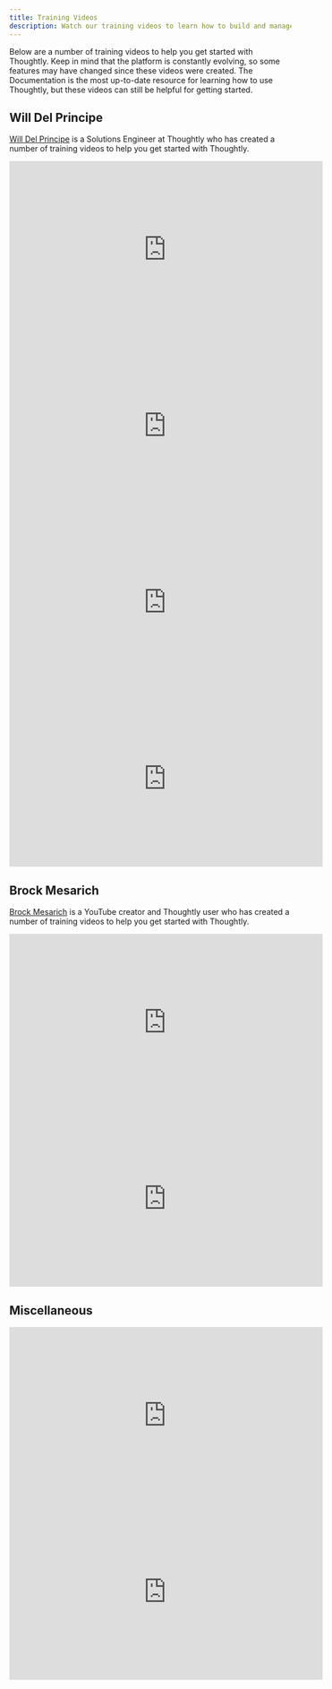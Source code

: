 ```yaml
---
title: Training Videos
description: Watch our training videos to learn how to build and manage your Voice Agents
---
```


Below are a number of training videos to help you get started with Thoughtly. Keep in mind that the platform is constantly evolving, so some features may have changed since these videos were created. The Documentation is the most up-to-date resource for learning how to use Thoughtly, but these videos can still be helpful for getting started.

## Will Del Principe

[Will Del Principe](https://www.youtube.com/@WillDelPrincipe) is a Solutions Engineer at Thoughtly who has created a number of training videos to help you get started with Thoughtly.

<iframe width="560" height="315" src="https://www.youtube.com/embed/0_zpGynh_xo?si=l-yPcgu2SShrpGEa" title="YouTube video player" frameborder="0" allow="accelerometer; autoplay; clipboard-write; encrypted-media; gyroscope; picture-in-picture; web-share" referrerpolicy="strict-origin-when-cross-origin" allowfullscreen></iframe>

<br/>

<iframe width="560" height="315" src="https://www.youtube.com/embed/2dAxlYa2ly0?si=rKghctr1Y9EaY2X9" title="YouTube video player" frameborder="0" allow="accelerometer; autoplay; clipboard-write; encrypted-media; gyroscope; picture-in-picture; web-share" referrerpolicy="strict-origin-when-cross-origin" allowfullscreen></iframe>

<br/>

<iframe width="560" height="315" src="https://www.youtube.com/embed/LcuNMkX6wv4?si=SDT3PdgB-vhQyJMZ" title="YouTube video player" frameborder="0" allow="accelerometer; autoplay; clipboard-write; encrypted-media; gyroscope; picture-in-picture; web-share" referrerpolicy="strict-origin-when-cross-origin" allowfullscreen></iframe>

<br/>

<iframe width="560" height="315" src="https://www.youtube.com/embed/OZ8eieoyxcQ?si=CDpNyv2yfWsCjQ_a" title="YouTube video player" frameborder="0" allow="accelerometer; autoplay; clipboard-write; encrypted-media; gyroscope; picture-in-picture; web-share" referrerpolicy="strict-origin-when-cross-origin" allowfullscreen></iframe>


## Brock Mesarich

[Brock Mesarich](https://www.youtube.com/channel/UCjc1vfduI7BhVMXBLJLDjmA) is a YouTube creator and Thoughtly user who has created a number of training videos to help you get started with Thoughtly.

<iframe
	width="560"
	height="315"
	src="https://www.youtube.com/embed/PoFK00FC-wc"
	title="YouTube video player"
	frameborder="0"
	allow="accelerometer; autoplay; clipboard-write; encrypted-media; gyroscope; picture-in-picture"
	allowfullscreen
></iframe>

<br/>

<iframe
	width="560"
	height="315"
	src="https://www.youtube.com/embed/ZjorubdqNzw"
	title="YouTube video player"
	frameborder="0"
	allow="accelerometer; autoplay; clipboard-write; encrypted-media; gyroscope; picture-in-picture"
	allowfullscreen
></iframe>

## Miscellaneous

<iframe width="560" height="315" src="https://www.youtube.com/embed/L5L64jvscZ0?si=99mbnuXv7xIkhH3l" title="YouTube video player" frameborder="0" allow="accelerometer; autoplay; clipboard-write; encrypted-media; gyroscope; picture-in-picture; web-share" referrerpolicy="strict-origin-when-cross-origin" allowfullscreen></iframe>

<br/>

<iframe width="560" height="315" src="https://www.youtube.com/embed/fzGnyLov7ZU?si=gnTuc5-StvP2hYHo" title="YouTube video player" frameborder="0" allow="accelerometer; autoplay; clipboard-write; encrypted-media; gyroscope; picture-in-picture; web-share" referrerpolicy="strict-origin-when-cross-origin" allowfullscreen></iframe>
